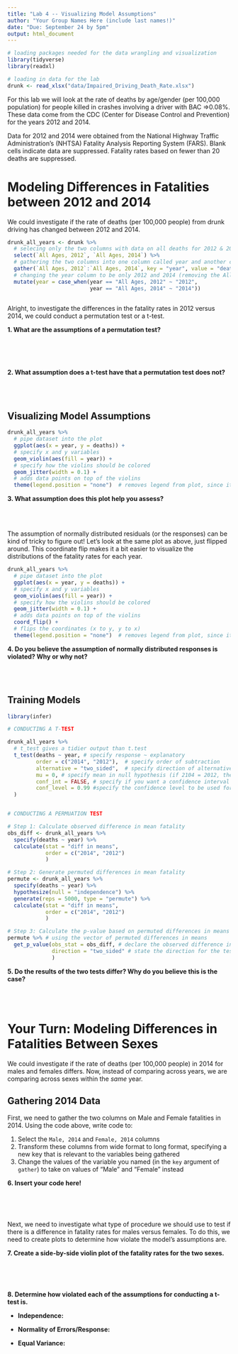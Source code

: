 ```yaml
---
title: "Lab 4 -- Visualizing Model Assumptions"
author: "Your Group Names Here (include last names!)"
date: "Due: September 24 by 5pm"
output: html_document
---
```

```r
# loading packages needed for the data wrangling and visualization 
library(tidyverse)
library(readxl)

# loading in data for the lab
drunk <- read_xlsx("data/Impaired_Driving_Death_Rate.xlsx")

```

For this lab we will look at the rate of deaths by age/gender 
(per 100,000 population) for people killed in crashes involving a driver 
with BAC =>0.08%. These data come from the CDC (Center for Disease Control and 
Prevention) for the years 2012 and 2014.  

Data for 2012 and 2014 were obtained from the National Highway Traffic 
Administration's (NHTSA) Fatality Analysis Reporting System (FARS). Blank cells 
indicate data are suppressed. Fatality rates based on fewer than 20 deaths are 
suppressed.


# Modeling Differences in Fatalities between 2012 and 2014   

We could investigate if the rate of deaths (per 100,000 people) from drunk
driving has changed between 2012 and 2014.   

```r

drunk_all_years <- drunk %>% 
  # selecing only the two columns with data on all deaths for 2012 & 2014 
  select(`All Ages, 2012`, `All Ages, 2014`) %>% 
  # gathering the two columns into one column called year and another called deaths  
  gather(`All Ages, 2012`:`All Ages, 2014`, key = "year", value = "deaths") %>% 
  # changing the year column to be only 2012 and 2014 (removing the All Ages prefix)
  mutate(year = case_when(year == "All Ages, 2012" ~ "2012", 
                          year == "All Ages, 2014" ~ "2014")) 
  
```  

Alright, to investigate the differences in the fatality rates in 2012 versus 
2014, we could conduct a permutation test or a t-test.  

__1. What are the assumptions of a permutation test?__  
</br>



</br>
</br>

__2. What assumption does a t-test have that a permutation test does not?__ 
</br>



</br>
</br>


## Visualizing Model Assumptions  

```r
drunk_all_years %>% 
  # pipe dataset into the plot
  ggplot(aes(x = year, y = deaths)) + 
  # specify x and y variables 
  geom_violin(aes(fill = year)) + 
  # specify how the violins should be colored 
  geom_jitter(width = 0.1) + 
  # adds data points on top of the violins   
  theme(legend.position = "none")  # removes legend from plot, since it is redundant with x-axis label
```

__3. What assumption does this plot help you assess?__ 
</br>



</br>
</br>


The assumption of normally distributed residuals (or the responses) 
can be kind of tricky to figure out! Let's look at the same plot as above, 
just flipped around. This coordinate flip makes it a bit easier to visualize 
the distributions of the fatality rates for each year.    

```r
drunk_all_years %>% 
  # pipe dataset into the plot
  ggplot(aes(x = year, y = deaths)) + 
  # specify x and y variables 
  geom_violin(aes(fill = year)) + 
  # specify how the violins should be colored 
  geom_jitter(width = 0.1) + 
  # adds data points on top of the violins   
  coord_flip() + 
  # flips the coordinates (x to y, y to x)
  theme(legend.position = "none")  # removes legend from plot, since it is redundant with x-axis label
```

__4. Do you believe the assumption of normally distributed responses is violated? Why or why not?__ 
</br>


</br>
</br>


## Training Models 


```r
library(infer)

# CONDUCTING A T-TEST

drunk_all_years %>% 
  # t_test gives a tidier output than t.test
  t_test(deaths ~ year, # specify response ~ explanatory 
         order = c("2014", "2012"),  # specify order of subtraction
         alternative = "two_sided",  # specify direction of alternative 
         mu = 0, # specify mean in null hypothesis (if 2104 = 2012, then 2014 - 2012 = 0)
         conf_int = FALSE, # specify if you want a confidence interval (TRUE = yes, FALSE = no)
         conf_level = 0.99 #specify the confidence level to be used for the interval 
  )


# CONDUCTING A PERMUATION TEST  

# Step 1: Calculate observed difference in mean fatality 
obs_diff <- drunk_all_years %>% 
  specify(deaths ~ year) %>% 
  calculate(stat = "diff in means", 
            order = c("2014", "2012")
            )

# Step 2: Generate permuted differences in mean fatality  
permute <- drunk_all_years %>% 
  specify(deaths ~ year) %>% 
  hypothesize(null = "independence") %>% 
  generate(reps = 5000, type = "permute") %>% 
  calculate(stat = "diff in means", 
            order = c("2014", "2012")
            ) 

# Step 3: Calculate the p-value based on permuted differences in means 
permute %>% # using the vector of permuted differences in means
  get_p_value(obs_stat = obs_diff, # declare the observed difference in means  
              direction = "two_sided" # state the direction for the test
              )
```


__5. Do the results of the two tests differ? Why do you believe this is the case?__ 
</br>



</br>
</br>

# Your Turn: Modeling Differences in Fatalities Between Sexes  

We could investigate if the rate of deaths (per 100,000 people) in 2014 
for males and females differs. Now, instead of comparing across years, we are 
comparing across sexes within the *same* year. 


## Gathering 2014 Data 

First, we need to gather the two columns on Male and Female fatalities in 2014. 
Using the code above, write code to:  

1. Select the `Male, 2014` and `Female, 2014` columns  
2. Transform these columns from wide format to long format, specifying a new key 
that is relevant to the variables being gathered  
3. Change the values of the variable you named (in the `key` argument of 
`gather`) to take on values of "Male" and "Female" instead  

__6. Insert your code here!__ 

```r

```  

</br>
</br>

Next, we need to investigate what type of procedure we should use to test if there 
is a difference in fatality rates for males versus females. To do this, we need 
to create plots to determine how violate the model's assumptions are.  

__7. Create a side-by-side violin plot of the fatality rates for the two sexes.__ 

```r


```  


</br>
</br>

__8. Determine how violated each of the assumptions for conducting a t-test is.__ 

* __Independence:__  


* __Normality of Errors/Response:__  


* __Equal Variance:__  


